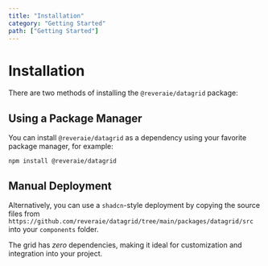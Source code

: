 ```yaml
---
title: "Installation"
category: "Getting Started"
path: ["Getting Started"]
---
```

# Installation

There are two methods of installing the ```@reveraie/datagrid``` package:

## Using a Package Manager

You can install ```@reveraie/datagrid``` as a dependency using your favorite package manager, for example:

```
npm install @reveraie/datagrid
```

## Manual Deployment

Alternatively, you can use a ```shadcn```-style deployment by copying the source files from ```https://github.com/reveraie/datagrid/tree/main/packages/datagrid/src``` into your ```components``` folder.

The grid has _zero_ dependencies, making it ideal for customization and integration into your project.
